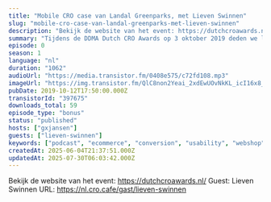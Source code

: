 ```yaml
---
title: "Mobile CRO case van Landal Greenparks, met Lieven Swinnen"
slug: "mobile-cro-case-van-landal-greenparks-met-lieven-swinnen"
description: "Bekijk de website van het event: https://dutchcroawards.nl/\nGuest: Lieven Swinnen URL: https://nl.cro.cafe/gast/lieven-swinnen"
summary: "Tijdens de DDMA Dutch CRO Awards op 3 oktober 2019 deden we live verslag vanaf het event.\r\nIn dit onderdeel praten we met Lieven Swinnen, Manager Digital CX bij Landal."
episode: 0
season: 1
language: "nl"
duration: "1062"
audioUrl: "https://media.transistor.fm/0408e575/c72fd108.mp3"
imageUrl: "https://img.transistor.fm/QlC8non2Yeai_2xdEwUOvNkKL_icI16x8_AwbdhcBB4/rs:fill:0:0:1/w:1400/h:1400/q:60/mb:500000/aHR0cHM6Ly9pbWct/dXBsb2FkLXByb2R1/Y3Rpb24udHJhbnNp/c3Rvci5mbS83ZDk3/NWEwZTFhMmFhODg0/OTM2N2I1MDgzNjM2/NmI3YS5qcGVn.webp"
pubDate: 2019-10-12T17:50:00.000Z
transistorId: "397675"
downloads_total: 59
episode_type: "bonus"
status: "published"
hosts: ["gxjansen"]
guests: ["lieven-swinnen"]
keywords: ["podcast", "ecommerce", "conversion", "usability", "webshop", "english"]
createdAt: 2025-06-04T21:37:51.000Z
updatedAt: 2025-07-30T06:03:42.000Z
---
```


Bekijk de website van het event: https://dutchcroawards.nl/
Guest: Lieven Swinnen URL: https://nl.cro.cafe/gast/lieven-swinnen
